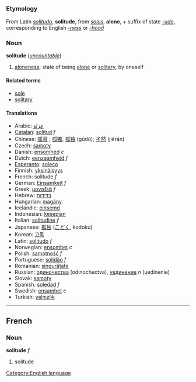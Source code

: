 =={{en}}==
[[Category:English language]]
===Etymology===
From Latin ''[[solitudo]]'', '''solitude''', from ''[[solus]]'', '''alone''', + suffix of state ''[[-udo]]'', corresponding to English ''[[-ness]]'' or ''[[-hood]]''

===Noun===
'''solitude''' (''[[uncountable]]'')

# [[aloneness]]; state of being [[alone]] or [[solitary]], by oneself

====Related terms====
*[[sole]]
*[[solitary]]

====Translations====
*Arabic: [[عزلة]]
*[[Catalan]]: [[solitud]] ''f''
*Chinese: [[孤寂]]<!-- gūjì or gūnìng -->; [[孤獨]], [[孤独]] (gūdú); [[孑然]] (jiérán)
*Czech: [[samoty]]
*Danish: [[ensomhed]] ''c''
*Dutch: [[eenzaamheid]] ''f''
*[[Esperanto]]: [[soleco]]
*Finnish: [[yksinäisyys]]
*French: solitude ''f''
*German: [[Einsamkeit]] ''f''
*Greek: [[μοναξιά]] ''f''
*Hebrew: [[בדידות]]
*Hungarian: [[magány]]
*Icelandic: [[einsemd]]
*Indonesian: [[kesepian]]
*Italian: [[solitudine]] ''f''
*Japanese: [[孤独]] ([[こどく]], kodoku)
*Korean: [[고독]]
*Latin: [[solitudo]] ''f''
*Norwegian: [[ensomhet]] ''c''<!-- but m or f? -->
*Polish: [[samotność]] ''f''
*Portuguese: [[solidão]] ''f''
*Romanian: [[singurătate]]
*Russian: [[одиночества]] <!-- n? -->(odinochectva), [[уединение]] ''n'' (uedinenie)
*Slovak: [[samoty]]
*Spanish: [[soledad]] ''f''
*Swedish: [[ensamhet]] ''c''
*Turkish: [[yalnızlık]]

----

==French==
===Noun===
'''solitude''' ''f''

# solitude